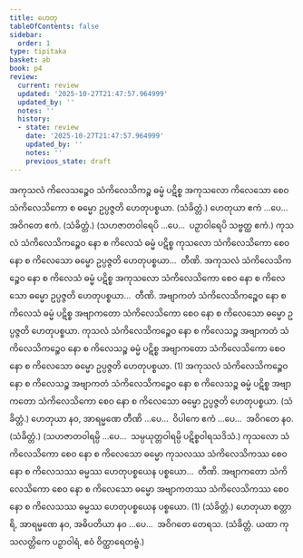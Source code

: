 ```yaml
---
title: ဟေတု
tableOfContents: false
sidebar:
  order: 1
type: tipitaka
basket: ab
book: p4
review:
  current: review
  updated: '2025-10-27T21:47:57.964999'
  updated_by: ''
  notes: ''
  history:
  - state: review
    date: '2025-10-27T21:47:57.964999'
    updated_by: ''
    notes: ''
    previous_state: draft
---
```



<ReviewStatus review={frontmatter.review} showDetails={true} />

<HypothesisAnnotation frontmatter={frontmatter} />

<DynamicBreadcrumb />

<Division number="21" book="p4" e="ch" v="39" p="608">

<Paragraph number="1484" book="p4">
အကုသလံ ကိလေသဉ္စေဝ သံကိလေသိကဉ္စ ဓမ္မံ ပဋိစ္စ အကုသလော ကိလေသော စေဝ သံကိလေသိကော စ ဓမ္မော ဥပ္ပဇ္ဇတိ ဟေတုပစ္စယာ. (သံခိတ္တံ.)
</Paragraph>

<Paragraph number="1485" book="p4">
ဟေတုယာ ဧကံ …ပေ…  အဝိဂတေ ဧကံ. (သံခိတ္တံ.)
</Paragraph>

<Paragraph number="1486" book="p4">
(သဟဇာတဝါရေပိ …ပေ…  ပဉှာဝါရေပိ သဗ္ဗတ္ထ ဧကံ.)
</Paragraph>

</Division>
<Division number="22" book="p4" e="ch" v="39" p="608">

<Paragraph number="1487" book="p4">
ကုသလံ သံကိလေသိကဉ္စေဝ နော စ ကိလေသံ ဓမ္မံ ပဋိစ္စ ကုသလော သံကိလေသိကော စေဝ နော စ ကိလေသော ဓမ္မော ဥပ္ပဇ္ဇတိ ဟေတုပစ္စယာ…  တီဏိ.
</Paragraph>

<Paragraph number="1488" book="p4">
အကုသလံ သံကိလေသိကဉ္စေဝ နော စ ကိလေသံ ဓမ္မံ ပဋိစ္စ အကုသလော သံကိလေသိကော စေဝ နော စ ကိလေသော ဓမ္မော ဥပ္ပဇ္ဇတိ ဟေတုပစ္စယာ…  တီဏိ.
</Paragraph>

<Paragraph number="1489" book="p4">
အဗျာကတံ သံကိလေသိကဉ္စေဝ နော စ ကိလေသံ ဓမ္မံ ပဋိစ္စ အဗျာကတော သံကိလေသိကော စေဝ နော စ ကိလေသော ဓမ္မော ဥပ္ပဇ္ဇတိ ဟေတုပစ္စယာ.
</Paragraph>

<Paragraph number="1490" book="p4">
ကုသလံ သံကိလေသိကဉ္စေဝ နော စ ကိလေသဉ္စ အဗျာကတံ သံကိလေသိကဉ္စေဝ နော စ ကိလေသဉ္စ ဓမ္မံ ပဋိစ္စ အဗျာကတော သံကိလေသိကော စေဝ နော စ ကိလေသော ဓမ္မော ဥပ္ပဇ္ဇတိ ဟေတုပစ္စယာ. (1)
</Paragraph>

<Paragraph number="1491" book="p4">
အကုသလံ သံကိလေသိကဉ္စေဝ နော စ ကိလေသဉ္စ အဗျာကတံ သံကိလေသိကဉ္စေဝ နော စ ကိလေသဉ္စ ဓမ္မံ ပဋိစ္စ အဗျာကတော သံကိလေသိကော စေဝ နော စ ကိလေသော ဓမ္မော ဥပ္ပဇ္ဇတိ ဟေတုပစ္စယာ. (သံခိတ္တံ.)
</Paragraph>

</Division>
<Division number="23" book="p4" e="ch" v="39" p="608">

<Paragraph number="1492" book="p4">
ဟေတုယာ နဝ, အာရမ္မဏေ တီဏိ …ပေ…  ဝိပါကေ ဧကံ …ပေ…  အဝိဂတေ နဝ. (သံခိတ္တံ.)
</Paragraph>

<Paragraph number="1493" book="p4">
(သဟဇာတဝါရမ္ပိ …ပေ…  သမ္ပယုတ္တဝါရမ္ပိ ပဋိစ္စဝါရသဒိသံ.)
</Paragraph>

</Division>
<Division number="24" book="p4" e="ch" v="39" p="608">

<Paragraph number="1494" book="p4">
ကုသလော သံကိလေသိကော စေဝ နော စ ကိလေသော ဓမ္မော ကုသလဿ သံကိလေသိကဿ စေဝ နော စ ကိလေသဿ ဓမ္မဿ ဟေတုပစ္စယေန ပစ္စယော…  တီဏိ.
</Paragraph>

<Paragraph number="1495" book="p4">
အဗျာကတော သံကိလေသိကော စေဝ နော စ ကိလေသော ဓမ္မော အဗျာကတဿ သံကိလေသိကဿ စေဝ နော စ ကိလေသဿ ဓမ္မဿ ဟေတုပစ္စယေန ပစ္စယော. (1) (သံခိတ္တံ.)
</Paragraph>

</Division>
<Division number="25" book="p4" e="ch" v="39" p="608">

<Paragraph number="1496" book="p4">
ဟေတုယာ စတ္တာရိ, အာရမ္မဏေ နဝ, အဓိပတိယာ နဝ …ပေ…  အဝိဂတေ တေရသ. (သံခိတ္တံ. ယထာ ကုသလတ္တိကေ ပဉှာဝါရံ, ဧဝံ ဝိတ္ထာရေတဗ္ဗံ.)
</Paragraph>
</Division>